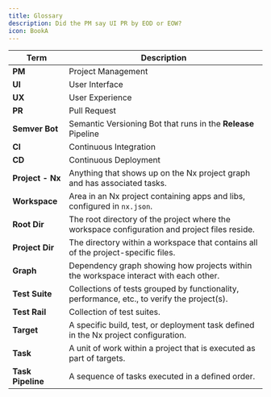 ```yaml
---
title: Glossary
description: Did the PM say UI PR by EOD or EOW?
icon: BookA
---
```


| Term     | Description                                                                                  |
|--------------|----------------------------------------------------------------------------------------------|
| **PM**       | Project Management                             |
| **UI**       | User Interface                  |
| **UX**       | User Experience    |
| **PR**       | Pull Request |
| **Semver Bot** | Semantic Versioning Bot that runs in the **Release** Pipeline             |
| **CI**       | Continuous Integration        |
| **CD**       | Continuous Deployment |
| **Project - Nx** | Anything that shows up on the Nx project graph and has associated tasks. |
| **Workspace**   | Area in an Nx project containing apps and libs, configured in `nx.json`.          |
| **Root Dir**    | The root directory of the project where the workspace configuration and project files reside. |
| **Project Dir** | The directory within a workspace that contains all of the project-specific files.            |
| **Graph**       | Dependency graph showing how projects within the workspace interact with each other.             |
| **Test Suite**  | Collections of tests grouped by functionality, performance, etc., to verify the project(s).  |
| **Test Rail**   | Collection of test suites.    |
| **Target**      | A specific build, test, or deployment task defined in the Nx project configuration.              |
| **Task**        | A unit of work within a project that is executed as part of targets.                          |
| **Task Pipeline** | A sequence of tasks executed in a defined order. |
